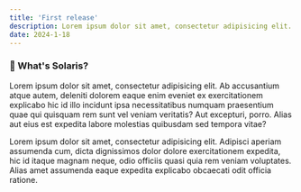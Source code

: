 ```yaml
---
title: 'First release'
description: Lorem ipsum dolor sit amet, consectetur adipisicing elit. Est illo illum impedit minima modi nulla quas quisquam rem totam!
date: 2024-1-18
---
```



<BlogPostHeader />

### 👋 What's Solaris?

Lorem ipsum dolor sit amet, consectetur adipisicing elit. Ab accusantium atque autem, deleniti dolorem eaque enim eveniet ex exercitationem explicabo hic id illo incidunt ipsa necessitatibus numquam praesentium quae qui quisquam rem sunt vel veniam veritatis? Aut excepturi, porro. Alias aut eius est expedita labore molestias quibusdam sed tempora vitae?

Lorem ipsum dolor sit amet, consectetur adipisicing elit. Adipisci aperiam assumenda cum, dicta dignissimos dolor dolore exercitationem expedita, hic id itaque magnam neque, odio officiis quasi quia rem veniam voluptates. Alias amet assumenda eaque expedita explicabo obcaecati odit officia ratione.

